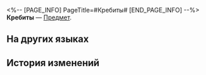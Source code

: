 <%-- [PAGE_INFO]
PageTitle=#Кребиты#
[END_PAGE_INFO] --%>
{{Предмет Инфобокс
|id          = 300202
|Изображение = Предмет Кребиты.png
|Тип         = 
|Инвентарь   = Ценные предметы
|Редкость    = 3
|Эффект      = 
|Описание    = Эта валюта, используемая Корпорацией межзвёздного мира для расчётов со своими клиентами, в настоящее время широко используется в качестве твёрдой валюты для космических путешествий... Так ведь?
}}
{{Описание|''«Люди гонятся за цифрами в терминале, за них они сражаются и торгуются, но по-настоящему ценное на них не купишь».''}}
'''Кребиты''' — [[Предмет]].

==На других языках==
{{На других языках
|en   = Credbits
|zhs  = 信甩点
|zht  = 信甩點
|ja   = 信用ポイソト
|ko   = 신용 또인트
|es   = Descréditos
|fr   = Scrédits
|ru   = Кребиты
|th   = เครบิด
|vi   = Điểm Tính Dụng
|de   = Credbits
|id   = Credbit
|pt   = Crédbits
}}

==История изменений==
{{История изменений|3.5}}